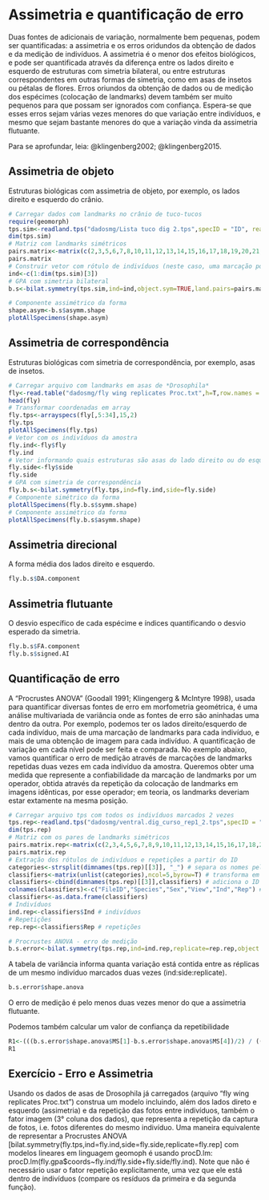 # Assimetria e quantificação de erro

Duas fontes de adicionais de variação, normalmente bem pequenas, podem ser quantificadas: a assimetria e os erros oridundos da obtenção de dados e da medição de indivíduos. A assimetria é o menor dos efeitos biológicos, e pode ser quantificada através da diferença entre os lados direito e esquerdo de estruturas com simetria bilateral, ou entre estruturas correspondentes em outras formas de simetria, como em asas de insetos ou pétalas de flores. Erros oriundos da obtenção de dados ou de medição dos espécimes (colocação de landmarks) devem também ser muito pequenos para que possam ser ignorados com confiança. Espera-se que esses erros sejam várias vezes menores do que variação entre indivíduos, e mesmo que sejam bastante menores do que a variação vinda da assimetria flutuante.

Para se aprofundar, leia: @klingenberg2002; @klingenberg2015.

## Assimetria de objeto

Estruturas biológicas com assimetria de objeto, por exemplo, os lados direito e esquerdo do crânio.

```r
# Carregar dados com landmarks no crânio de tuco-tucos
require(geomorph)
tps.sim<-readland.tps("dadosmg/Lista tuco dig 2.tps",specID = "ID", readcurves = FALSE)
dim(tps.sim)
# Matriz com landmarks simétricos
pairs.matrix<-matrix(c(2,3,5,6,7,8,10,11,12,13,14,15,16,17,18,19,20,21,23,24,25,26,27,28),nrow=12,ncol=2,byrow=T)
pairs.matrix
# Construir vetor com rótulo de indivíduos (neste caso, uma marcação por indivíduo)
ind<-c(1:dim(tps.sim)[3])
# GPA com simetria bilateral
b.s<-bilat.symmetry(tps.sim,ind=ind,object.sym=TRUE,land.pairs=pairs.matrix)

# Componente assimétrico da forma
shape.asym<-b.s$asymm.shape
plotAllSpecimens(shape.asym)
```

## Assimetria de correspondência

Estruturas biológicas com simetria de correspondência, por exemplo, asas de insetos.

```r
# Carregar arquivo com landmarks em asas de *Drosophila*
fly<-read.table("dadosmg/fly wing replicates Proc.txt",h=T,row.names = 1)
head(fly)
# Transformar coordenadas em array
fly.tps<-arrayspecs(fly[,5:34],15,2) 
fly.tps 
plotAllSpecimens(fly.tps)
# Vetor com os indivíduos da amostra
fly.ind<-fly$fly 
fly.ind
# Vetor informando quais estruturas são asas do lado direito ou do esquerdo
fly.side<-fly$side 
fly.side
# GPA com simetria de correspondência
fly.b.s<-bilat.symmetry(fly.tps,ind=fly.ind,side=fly.side)
# Componente simétrico da forma
plotAllSpecimens(fly.b.s$symm.shape) 
# Componente assimétrico da forma
plotAllSpecimens(fly.b.s$asymm.shape)
```

## Assimetria direcional

A forma média dos lados direito e esquerdo.

```r
fly.b.s$DA.component
```

## Assimetria flutuante

O desvio específico de cada espécime e índices quantificando o desvio esperado da simetria.

```r
fly.b.s$FA.component
fly.b.s$signed.AI
```

## Quantificação de erro

A "Procrustes ANOVA" (Goodall 1991; Klingengerg & McIntyre 1998), usada para quantificar diversas fontes de erro em morfometria geométrica, é uma análise multivariada de variância onde as fontes de erro são aninhadas uma dentro da outra. Por exemplo, podemos ter os lados direito/esquerdo de cada indivíduo, mais de uma marcação de landmarks para cada indivíduo, e mais de uma obtenção de imagem para cada indivíduo. A quantificação de variação em cada nível pode ser feita e comparada. No exemplo abaixo, vamos quantificar o erro de medição através de marcações de landmarks repetidas duas vezes em cada indivíduo da amostra. Queremos obter uma medida que represente a confiabilidade da marcação de landmarks por um operador, obtida através da repetição da colocação de landmarks em imagens idênticas, por esse operador; em teoria, os landmarks deveriam estar extamente na mesma posição.

```r
# Carregar arquivo tps com todos os indivíduos marcados 2 vezes
tps.rep<-readland.tps("dadosmg/ventral.dig_curso_rep1_2.tps",specID = "ID", readcurves = FALSE) 
dim(tps.rep)
# Matriz com os pares de landmarks simétricos
pairs.matrix.rep<-matrix(c(2,3,4,5,6,7,8,9,10,11,12,13,14,15,16,17,18,24,22,28,23,29,19,25,20,26,21,27,30,31,33,34,35,36,37,38,39,40,41,42,43,44,45,46,47,48,49,50,51,52,55,56),nrow=26,ncol=2,byrow=T) 
pairs.matrix.rep
# Extração dos rótulos de indivíduos e repetições a partir do ID
categories<-strsplit(dimnames(tps.rep)[[3]], "_") # separa os nomes pelo underline
classifiers<-matrix(unlist(categories),ncol=5,byrow=T) # transforma em matriz
classifiers<-cbind(dimnames(tps.rep)[[3]],classifiers) # adiciona o ID na primeira coluna
colnames(classifiers)<-c("FileID","Species","Sex","View","Ind","Rep") # renomeia as colunas
classifiers<-as.data.frame(classifiers)
# Indivíduos
ind.rep<-classifiers$Ind # indivíduos
# Repetições
rep.rep<-classifiers$Rep # repetições

# Procrustes ANOVA - erro de medição
b.s.error<-bilat.symmetry(tps.rep,ind=ind.rep,replicate=rep.rep,object.sym=TRUE,land.pairs=pairs.matrix.rep)
```

A tabela de variância informa quanta variação está contida entre as réplicas de um mesmo indivíduo marcados duas vezes (ind:side:replicate).

```r
b.s.error$shape.anova
```

O erro de medição é pelo menos duas vezes menor do que a assimetria flutuante.

Podemos também calcular um valor de confiança da repetibilidade

```r
R1<-(((b.s.error$shape.anova$MS[1]-b.s.error$shape.anova$MS[4])/2) / ((b.s.error$shape.anova$MS[4]+((b.s.error$shape.anova$MS[1]-b.s.error$shape.anova$MS[4])/2)))) 
R1
```

## Exercício - Erro e Assimetria

Usando os dados de asas de Drosophila já carregados (arquivo "fly wing replicates Proc.txt") construa um modelo incluindo, além dos lados direto e esquerdo (assimetria) e da repetição das fotos entre indivíduos, também o fator imagem (3° coluna dos dados), que representa a repetição da captura de fotos, i.e. fotos diferentes do mesmo indivíduo. Uma maneira equivalente de representar a Procrustes ANOVA [bilat.symmetry(fly.tps,ind=fly.ind,side=fly.side,replicate=fly.rep] com modelos lineares em linguagem geomoph é usando procD.lm: procD.lm(fly.gpa\$coords\~fly.ind/fly.side+fly.side/fly.ind). Note que não é necessário usar o fator repetição explicitamente, uma vez que ele está dentro de indivíduos (compare os resíduos da primeira e da segunda função).

\newpage
